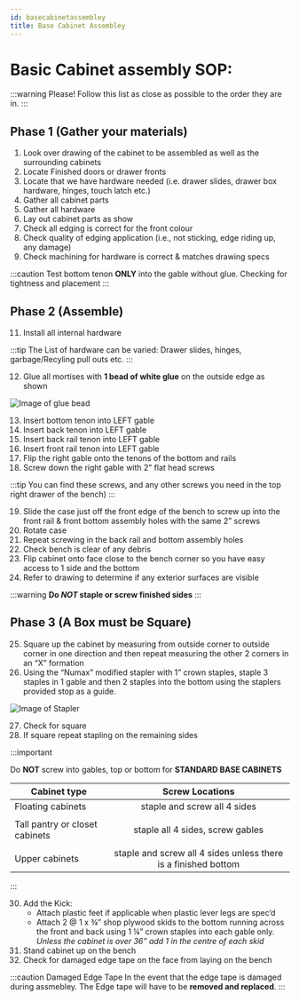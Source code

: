 ```yaml
---
id: basecabinetassembley
title: Base Cabinet Assembley
---
```


# Basic Cabinet assembly SOP:

:::warning Please!
Follow this list as close as possible to the order they are in. 
:::

## Phase 1 (Gather your materials)

1. Look over drawing of the cabinet to be assembled as well as the surrounding cabinets
2. Locate Finished doors or drawer fronts
3.	Locate that we have hardware needed (i.e. drawer slides, drawer box hardware, hinges, touch latch etc.)
4.	Gather all cabinet parts
5.	Gather all hardware
6.	Lay out cabinet parts as show
7.	Check all edging is correct for the front colour
8.	Check quality of edging application (i.e., not sticking, edge riding up, any damage)
9.	Check machining for hardware is correct & matches drawing specs

:::caution
Test bottom tenon **ONLY** into the gable without glue. Checking for tightness and placement
:::

## Phase 2 (Assemble)

11.	Install all internal hardware 

:::tip
The List of hardware can be varied:
Drawer slides, hinges, garbage/Recyling pull outs etc.
:::

12.	Glue all mortises with **1 bead of white glue** on the outside edge as shown

<!--Add Image url once we have one. Preferable hosted here in "static"-->
![Image of glue bead](https://media.sproutsocial.com/uploads/2017/02/10x-featured-social-media-image-size.png)

13.	Insert bottom tenon into LEFT gable 
14.	Insert back tenon into LEFT gable 
15.	Insert back rail tenon into LEFT gable 
16.	Insert front rail tenon into LEFT gable 
17.	Flip the right gable onto the tenons of the bottom and rails
18.	Screw down the right gable with 2” flat head screws

:::tip
You can find these screws, and any other screws you need in the top right drawer of the bench)
:::

19.	Slide the case just off the front edge of the bench to screw up into the front rail & front bottom assembly holes with the same 2” screws
20.	Rotate case
21.	Repeat screwing in the back rail and bottom assembly holes
22.	Check bench is clear of any debris 
23.	Flip cabinet onto face close to the bench corner so you have easy access to 1 side and the bottom 
24.	Refer to drawing to determine if any exterior surfaces are visible

:::warning
**Do *NOT* staple or screw finished sides**
:::

## Phase 3 (A Box must be Square)

25.	Square up the cabinet by measuring from outside corner to outside corner in one direction and then repeat measuring the other 2 corners in an “X” formation 
26.	Using the “Numax” modified stapler with 1” crown staples, staple 3 staples in 1 gable and then 2 staples into the bottom using the staplers provided stop as a guide.

<!--Add Image url once we have one. Preferable hosted here in "static"-->
![Image of Stapler](https://media.sproutsocial.com/uploads/2017/02/10x-featured-social-media-image-size.png)

27.	Check for square 
28.	If square repeat stapling on the remaining sides

:::important

Do **NOT** screw into gables, top or bottom for **STANDARD BASE CABINETS**

| Cabinet type                   |                        Screw Locations                         |
|--------------------------------|:--------------------------------------------------------------:|
| Floating cabinets              |                  staple and screw all 4 sides                  |
|                                |                                                                |
| Tall pantry or closet cabinets |                staple all 4 sides, screw gables                |
|                                |                                                                |
| Upper cabinets                 | staple and screw all 4 sides unless there is a finished bottom |

:::

30.	Add the Kick:
    -	Attach plastic feet if applicable when plastic lever legs are spec’d
    -	Attach 2 @ 1 x ¾” shop plywood skids to the bottom running across the front and back using 1 ¼” crown staples into each gable only. *Unless the cabinet is over 36” add 1 in the centre of each skid*
31.	Stand cabinet up on the bench 
32.	Check for damaged edge tape on the face from laying on the bench

:::caution Damaged Edge Tape
In the event that the edge tape is damaged during assmebley. The Edge tape will have to be **removed and replaced**.
:::
